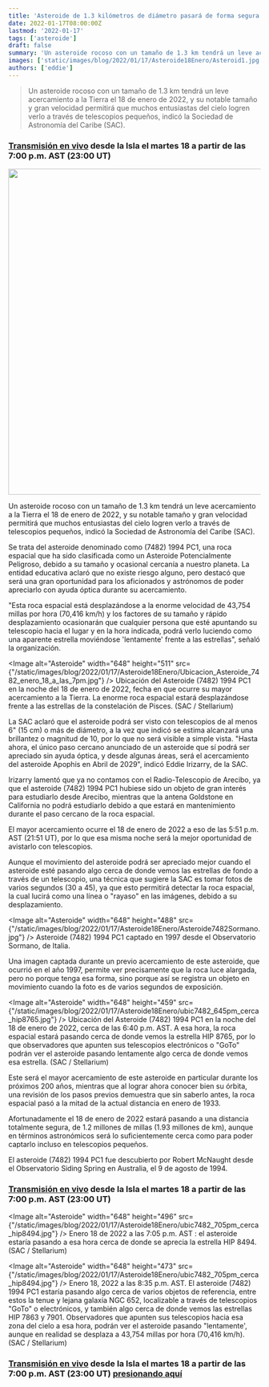 ```yaml
---
title: 'Asteroide de 1.3 kilómetros de diámetro pasará de forma segura el 18 de enero de 2022'
date: 2022-01-17T08:00:00Z
lastmod: '2022-01-17'
tags: ['asteroide']
draft: false
summary: 'Un asteroide rocoso con un tamaño de 1.3 km tendrá un leve acercamiento a la Tierra el 18 de enero de 2022, y su notable tamaño y gran velocidad permitirá que muchos entusiastas del cielo logren verlo a través de telescopios pequeños, indicó la Sociedad de Astronomía del Caribe (SAC).'
images: ['static/images/blog/2022/01/17/Asteroide18Enero/Asteroid1.jpg']
authors: ['eddie']
---
```


> Un asteroide rocoso con un tamaño de 1.3 km tendrá un leve acercamiento a la Tierra el 18 de enero de 2022, y su notable tamaño y gran velocidad permitirá que muchos entusiastas del cielo logren verlo a través de telescopios pequeños, indicó la Sociedad de Astronomía del Caribe (SAC).

### [Transmisión en vivo](http://facebook.com/sociedad.astronomia) desde la Isla el martes 18 a partir de las 7:00 p.m. AST (23:00 UT)

<img src="/static/images/blog/2022/01/17/Asteroide18Enero/Asteroid1.jpg" width="650"/>

Un asteroide rocoso con un tamaño de 1.3 km tendrá un leve acercamiento a la Tierra el 18 de enero de 2022, y su notable tamaño y gran velocidad permitirá que muchos entusiastas del cielo logren verlo a través de telescopios pequeños, indicó la Sociedad de Astronomía del Caribe (SAC).

Se trata del asteroide denominado como (7482) 1994 PC1, una roca espacial que ha sido clasificada como un Asteroide Potencialmente Peligroso, debido a su tamaño y ocasional cercanía a nuestro planeta. La entidad educativa aclaró que no existe riesgo alguno, pero destacó que será una gran oportunidad para los aficionados y astrónomos de poder apreciarlo con ayuda óptica durante su acercamiento.

"Esta roca espacial está desplazándose a la enorme velocidad de 43,754 millas por hora (70,416 km/h) y los factores de su tamaño y rápido desplazamiento ocasionarán que cualquier persona que esté apuntando su telescopio hacia el lugar y en la hora indicada, podrá verlo luciendo como una aparente estrella moviéndose 'lentamente' frente a las estrellas", señaló la organización.

<Image
  alt="Asteroide" width="648"  height="511"
  src={"/static/images/blog/2022/01/17/Asteroide18Enero/Ubicacion_Asteroide_7482_enero_18_a_las_7pm.jpg"}
/>
<ImageCaption>
Ubicación del Asteroide (7482) 1994 PC1 en la noche del 18 de enero de 2022, fecha
en que ocurre su mayor acercamiento a la Tierra. La enorme roca espacial estará desplazándose frente a las estrellas de la constelación de Pisces.  (SAC / Stellarium)
</ImageCaption>

La SAC aclaró que el asteroide podrá ser visto con telescopios de al menos 6" (15 cm) o más de diámetro, a la vez que indicó se estima alcanzará una brillantez o magnitud de 10, por lo que no será visible a simple vista. "Hasta ahora, el único paso cercano anunciado de un asteroide que sí podrá ser apreciado sin ayuda óptica, y desde algunas áreas, será el acercamiento del asteroide Apophis en Abril de 2029",  indicó Eddie Irizarry, de la SAC.

Irizarry lamentó que ya no contamos con el Radio-Telescopio de Arecibo, ya que el asteroide (7482) 1994 PC1 hubiese sido un objeto de gran interés para estudiarlo desde Arecibo, mientras que la antena Goldstone en California no podrá estudiarlo debido a que estará en mantenimiento durante el paso cercano de la roca espacial.

El mayor acercamiento ocurre el 18 de enero de 2022 a eso de las 5:51 p.m. AST (21:51 UT), por lo que esa misma noche será la mejor oportunidad de avistarlo con telescopios. 

Aunque el movimiento del asteroide podrá ser apreciado mejor cuando el asteroide esté pasando algo cerca de donde vemos las estrellas de fondo a través de un telescopio, una técnica que sugiere la SAC es tomar fotos de varios segundos (30 a 45), ya que esto permitirá detectar la roca espacial, la cual lucirá como una línea o "rayaso" en las imágenes, debido a su desplazamiento.

<Image
  alt="Asteroide" width="648"  height="488"
  src={"/static/images/blog/2022/01/17/Asteroide18Enero/Asteroide7482Sormano.jpg"}
/>
<ImageCaption>
Asteroide (7482) 1994 PC1 captado en 1997 desde el Observatorio Sormano, de Italia.
</ImageCaption>

Una imagen captada durante un previo acercamiento de este asteroide, que ocurrió en el año 1997, permite ver precisamente que la roca luce alargada, pero no porque tenga esa forma, sino porque así se registra un objeto en movimiento cuando la foto es de varios segundos de exposición.

<Image
  alt="Asteroide" width="648"  height="459"
  src={"/static/images/blog/2022/01/17/Asteroide18Enero/ubic7482_645pm_cerca_hip8765.jpg"}
/>
<ImageCaption>
Ubicación del Asteroide (7482) 1994 PC1 en la noche del 18 de enero de 2022, cerca de las 6:40 p.m. AST.   A esa hora, la roca espacial estará pasando cerca de donde vemos la estrella HIP 8765, por lo que observadores que apunten sus telescopios electrónicos o "GoTo" podrán ver el asteroide pasando lentamente algo cerca de donde vemos esa estrella. (SAC / Stellarium)
</ImageCaption>

Este será el mayor acercamiento de este asteroide en particular durante los próximos 200 años, mientras que al lograr ahora conocer bien su órbita, una revisión de los pasos previos demuestra que sin saberlo antes, la roca espacial pasó a la mitad de la actual distancia en enero de 1933.

Afortunadamente el 18 de enero de 2022 estará pasando a una distancia totalmente segura, de 1.2 millones de millas (1.93 millones de km), aunque en términos astronómicos será lo suficientemente cerca como para poder captarlo incluso en telescopios pequeños. 

El asteroide (7482) 1994 PC1 fue descubierto por Robert McNaught desde el Observatorio Siding Spring en Australia, el 9 de agosto de 1994. 

### [Transmisión en vivo](http://facebook.com/sociedad.astronomia) desde la Isla el martes 18 a partir de las 7:00 p.m. AST (23:00 UT)

<Image
  alt="Asteroide" width="648"  height="496"
  src={"/static/images/blog/2022/01/17/Asteroide18Enero/ubic7482_705pm_cerca_hip8494.jpg"}
/>
<ImageCaption>
Enero 18 de 2022 a las 7:05 p.m. AST :  el asteroide estaría pasando a esa hora cerca de donde se aprecia la estrella HIP 8494. (SAC / Stellarium)
</ImageCaption>

<Image
  alt="Asteroide" width="648"  height="473"
  src={"/static/images/blog/2022/01/17/Asteroide18Enero/ubic7482_705pm_cerca_hip8494.jpg"}
/>
<ImageCaption>
Enero 18, 2022 a las 8:35 p.m. AST. El asteroide (7482) 1994 PC1 estaría pasando algo cerca de varios objetos de referencia, entre estos la tenue y lejana galaxia NGC 652, localizable a través de telescopios "GoTo" o electrónicos, y también algo cerca de donde vemos las estrellas HIP 7863  y  7901. Observadores que apunten sus telescopios hacia esa zona del cielo a esa hora, podrán ver el asteroide pasando "lentamente', aunque en realidad se desplaza a 43,754 millas por hora (70,416 km/h). (SAC / Stellarium)
</ImageCaption>

### [Transmisión en vivo](http://facebook.com/sociedad.astronomia) desde la Isla el martes 18 a partir de las 7:00 p.m. AST (23:00 UT) [presionando aquí](http://facebook.com/sociedad.astronomia)
